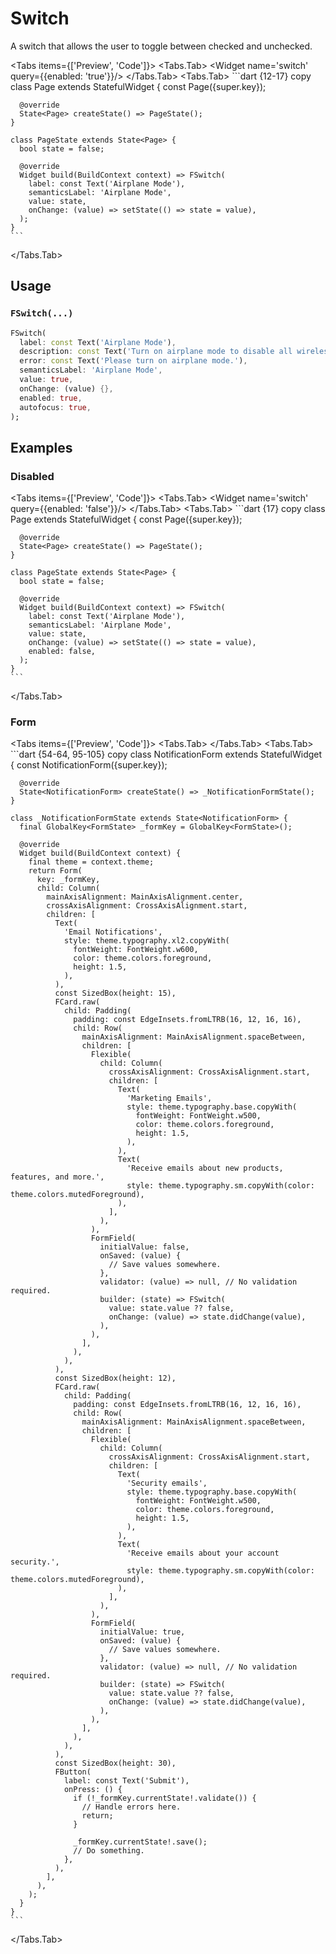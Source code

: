 
# Switch
A switch that allows the user to toggle between checked and unchecked.

<LinkBadgeGroup>
    <LinkBadge label="API Reference" href="https://pub.dev/documentation/forui/latest/forui.widgets.switch_/"/>
</LinkBadgeGroup>

<Tabs items={['Preview', 'Code']}>
  <Tabs.Tab>
    <Widget name='switch' query={{enabled: 'true'}}/>
  </Tabs.Tab>
  <Tabs.Tab>
    ```dart {12-17} copy
    class Page extends StatefulWidget {
      const Page({super.key});

      @override
      State<Page> createState() => PageState();
    }

    class PageState extends State<Page> {
      bool state = false;

      @override
      Widget build(BuildContext context) => FSwitch(
        label: const Text('Airplane Mode'),
        semanticsLabel: 'Airplane Mode',
        value: state,
        onChange: (value) => setState(() => state = value),
      );
    }
    ```
  </Tabs.Tab>
</Tabs>

## Usage

### `FSwitch(...)`

```dart copy
FSwitch(
  label: const Text('Airplane Mode'),
  description: const Text('Turn on airplane mode to disable all wireless connections.'),
  error: const Text('Please turn on airplane mode.'),
  semanticsLabel: 'Airplane Mode',
  value: true,
  onChange: (value) {},
  enabled: true,
  autofocus: true,
);
```

## Examples

### Disabled

<Tabs items={['Preview', 'Code']}>
  <Tabs.Tab>
    <Widget name='switch' query={{enabled: 'false'}}/>
  </Tabs.Tab>
  <Tabs.Tab>
    ```dart {17} copy
    class Page extends StatefulWidget {
      const Page({super.key});

      @override
      State<Page> createState() => PageState();
    }

    class PageState extends State<Page> {
      bool state = false;

      @override
      Widget build(BuildContext context) => FSwitch(
        label: const Text('Airplane Mode'),
        semanticsLabel: 'Airplane Mode',
        value: state,
        onChange: (value) => setState(() => state = value),
        enabled: false,
      );
    }
    ```
  </Tabs.Tab>
</Tabs>

### Form

<Tabs items={['Preview', 'Code']}>
  <Tabs.Tab>
    <Widget name='switch' variant='form' query={{}} height={500}/>
  </Tabs.Tab>
  <Tabs.Tab>
    ```dart {54-64, 95-105} copy
    class NotificationForm extends StatefulWidget {
      const NotificationForm({super.key});

      @override
      State<NotificationForm> createState() => _NotificationFormState();
    }

    class _NotificationFormState extends State<NotificationForm> {
      final GlobalKey<FormState> _formKey = GlobalKey<FormState>();

      @override
      Widget build(BuildContext context) {
        final theme = context.theme;
        return Form(
          key: _formKey,
          child: Column(
            mainAxisAlignment: MainAxisAlignment.center,
            crossAxisAlignment: CrossAxisAlignment.start,
            children: [
              Text(
                'Email Notifications',
                style: theme.typography.xl2.copyWith(
                  fontWeight: FontWeight.w600,
                  color: theme.colors.foreground,
                  height: 1.5,
                ),
              ),
              const SizedBox(height: 15),
              FCard.raw(
                child: Padding(
                  padding: const EdgeInsets.fromLTRB(16, 12, 16, 16),
                  child: Row(
                    mainAxisAlignment: MainAxisAlignment.spaceBetween,
                    children: [
                      Flexible(
                        child: Column(
                          crossAxisAlignment: CrossAxisAlignment.start,
                          children: [
                            Text(
                              'Marketing Emails',
                              style: theme.typography.base.copyWith(
                                fontWeight: FontWeight.w500,
                                color: theme.colors.foreground,
                                height: 1.5,
                              ),
                            ),
                            Text(
                              'Receive emails about new products, features, and more.',
                              style: theme.typography.sm.copyWith(color: theme.colors.mutedForeground),
                            ),
                          ],
                        ),
                      ),
                      FormField(
                        initialValue: false,
                        onSaved: (value) {
                          // Save values somewhere.
                        },
                        validator: (value) => null, // No validation required.
                        builder: (state) => FSwitch(
                          value: state.value ?? false,
                          onChange: (value) => state.didChange(value),
                        ),
                      ),
                    ],
                  ),
                ),
              ),
              const SizedBox(height: 12),
              FCard.raw(
                child: Padding(
                  padding: const EdgeInsets.fromLTRB(16, 12, 16, 16),
                  child: Row(
                    mainAxisAlignment: MainAxisAlignment.spaceBetween,
                    children: [
                      Flexible(
                        child: Column(
                          crossAxisAlignment: CrossAxisAlignment.start,
                          children: [
                            Text(
                              'Security emails',
                              style: theme.typography.base.copyWith(
                                fontWeight: FontWeight.w500,
                                color: theme.colors.foreground,
                                height: 1.5,
                              ),
                            ),
                            Text(
                              'Receive emails about your account security.',
                              style: theme.typography.sm.copyWith(color: theme.colors.mutedForeground),
                            ),
                          ],
                        ),
                      ),
                      FormField(
                        initialValue: true,
                        onSaved: (value) {
                          // Save values somewhere.
                        },
                        validator: (value) => null, // No validation required.
                        builder: (state) => FSwitch(
                          value: state.value ?? false,
                          onChange: (value) => state.didChange(value),
                        ),
                      ),
                    ],
                  ),
                ),
              ),
              const SizedBox(height: 30),
              FButton(
                label: const Text('Submit'),
                onPress: () {
                  if (!_formKey.currentState!.validate()) {
                    // Handle errors here.
                    return;
                  }

                  _formKey.currentState!.save();
                  // Do something.
                },
              ),
            ],
          ),
        );
      }
    }
    ```
  </Tabs.Tab>
</Tabs>
